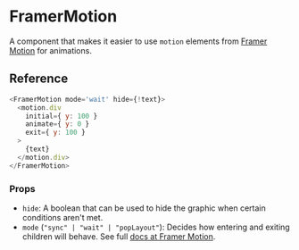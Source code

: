 # FramerMotion

A component that makes it easier to use `motion` elements from [Framer
Motion](https://www.framer.com/motion/) for animations.

## Reference

```js
<FramerMotion mode='wait' hide={!text}>
  <motion.div 
    initial={ y: 100 }
    animate={ y: 0 }
    exit={ y: 100 }
  >
    {text}
  </motion.div>
</FramerMotion>
```

### Props

- `hide`: A boolean that can be used to hide the graphic when certain conditions aren't met. 
- `mode` (`"sync" | "wait" | "popLayout"`): Decides how entering and exiting children will behave.
  See full [docs at Framer Motion](https://www.framer.com/motion/animate-presence/###mode).

